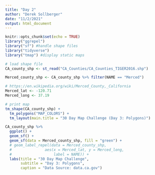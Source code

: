 ```yaml
---
title: "Day 2"
author: "Derek Sollberger"
date: "11/2/2021"
output: html_document
---
```


```r
knitr::opts_chunk$set(echo = TRUE)
library("ggrepel")
library("sf") #handle shape files
library("tidyverse")
library("tmap") #display static maps
```

```r
# load shape file
CA_county_shp <- st_read("CA_Counties/CA_Counties_TIGER2016.shp")
```

```r
Merced_county_shp <- CA_county_shp %>% filter(NAME == "Merced")

# https://en.wikipedia.org/wiki/Merced_County,_California
Merced_lat <- -120.71
Merced_long <- 37.19
```


```r
# print map
tm_shape(CA_county_shp) +
  tm_polygons("MAP_COLORS") +
  tm_layout(main.title = "30 Day Map Challenge (Day 3: Polygons)")
```

```r
CA_county_shp %>%
  ggplot() +
  geom_sf() +
  geom_sf(data = Merced_county_shp, fill = "green") +
  # geom_label_repel(data = Merced_county_shp, 
  #               aes(x = Merced_lat, y = Merced_long,
  #                   label = NAME)) +
  labs(title = "30 Day Map Challenge",
       subtitle = "Day 3: Polygons",
       caption = "Data Source: data.ca.gov")
```


